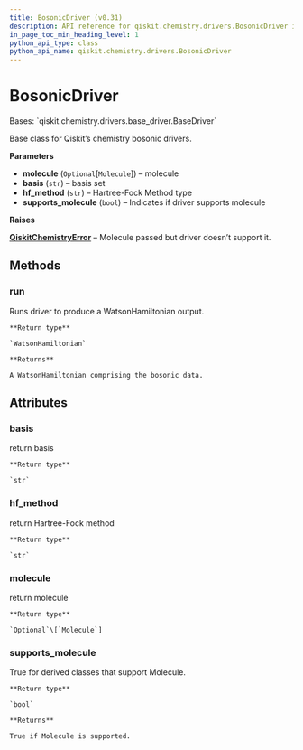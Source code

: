```yaml
---
title: BosonicDriver (v0.31)
description: API reference for qiskit.chemistry.drivers.BosonicDriver in qiskit v0.31
in_page_toc_min_heading_level: 1
python_api_type: class
python_api_name: qiskit.chemistry.drivers.BosonicDriver
---
```


# BosonicDriver

<Class id="qiskit.chemistry.drivers.BosonicDriver" isDedicatedPage={true} github="https://github.com/qiskit-community/qiskit-aqua/tree/stable/0.9/qiskit/chemistry/drivers/bosonic_driver.py" signature="BosonicDriver(molecule=None, basis='sto3g', hf_method='rhf', supports_molecule=False)" modifiers="class">
  Bases: `qiskit.chemistry.drivers.base_driver.BaseDriver`

  Base class for Qiskit’s chemistry bosonic drivers.

  **Parameters**

  *   **molecule** (`Optional`\[`Molecule`]) – molecule
  *   **basis** (`str`) – basis set
  *   **hf\_method** (`str`) – Hartree-Fock Method type
  *   **supports\_molecule** (`bool`) – Indicates if driver supports molecule

  **Raises**

  [**QiskitChemistryError**](qiskit.chemistry.QiskitChemistryError "qiskit.chemistry.QiskitChemistryError") – Molecule passed but driver doesn’t support it.

  ## Methods

  <span id="qiskit-chemistry-drivers-bosonicdriver-run" />

  ### run

  <Function id="qiskit.chemistry.drivers.BosonicDriver.run" signature="BosonicDriver.run()" modifiers="abstract">
    Runs driver to produce a WatsonHamiltonian output.

    **Return type**

    `WatsonHamiltonian`

    **Returns**

    A WatsonHamiltonian comprising the bosonic data.
  </Function>

  ## Attributes

  ### basis

  <Attribute id="qiskit.chemistry.drivers.BosonicDriver.basis">
    return basis

    **Return type**

    `str`
  </Attribute>

  ### hf\_method

  <Attribute id="qiskit.chemistry.drivers.BosonicDriver.hf_method">
    return Hartree-Fock method

    **Return type**

    `str`
  </Attribute>

  ### molecule

  <Attribute id="qiskit.chemistry.drivers.BosonicDriver.molecule">
    return molecule

    **Return type**

    `Optional`\[`Molecule`]
  </Attribute>

  ### supports\_molecule

  <Attribute id="qiskit.chemistry.drivers.BosonicDriver.supports_molecule">
    True for derived classes that support Molecule.

    **Return type**

    `bool`

    **Returns**

    True if Molecule is supported.
  </Attribute>
</Class>

